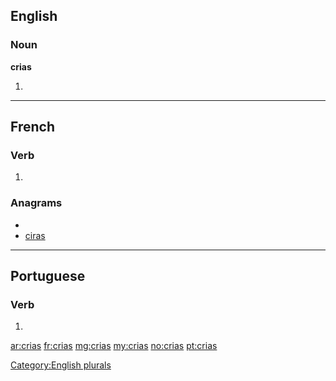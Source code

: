 ==English==

===Noun===
'''crias'''

# {{plural of|[[cria]]}}

[[Category:English plurals]]

----

==French==

===Verb===
{{fr-verb-form}}

# {{conjugation of|crier||2|s|[[past historic]]|lang=fr}}

===Anagrams===
* {{alphagram|acirs}}
* [[ciras#French|ciras]]

----

==Portuguese==

===Verb===
{{pt-verb form}}

# {{pt-verb form of|[[criar]]|ar|indicative|present|singular|second}}

[[ar:crias]]
[[fr:crias]]
[[mg:crias]]
[[my:crias]]
[[no:crias]]
[[pt:crias]]